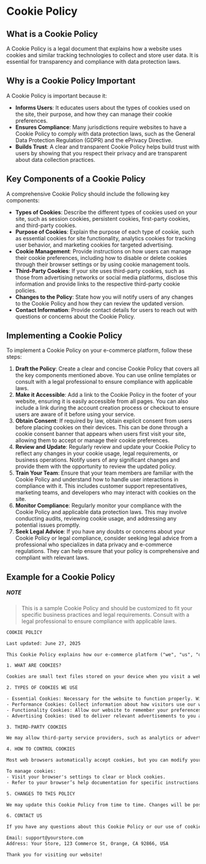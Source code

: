
# Cookie Policy

## What is a Cookie Policy

A Cookie Policy is a legal document that explains how a website uses cookies and similar tracking technologies to collect and store user data. It is essential for transparency and compliance with data protection laws.

## Why is a Cookie Policy Important

A Cookie Policy is important because it:

- **Informs Users**: It educates users about the types of cookies used on the site, their purpose, and how they can manage their cookie preferences.
- **Ensures Compliance**: Many jurisdictions require websites to have a Cookie Policy to comply with data protection laws, such as the General Data Protection Regulation (GDPR) and the ePrivacy Directive.
- **Builds Trust**: A clear and transparent Cookie Policy helps build trust with users by showing that you respect their privacy and are transparent about data collection practices.

## Key Components of a Cookie Policy

A comprehensive Cookie Policy should include the following key components:

- **Types of Cookies**: Describe the different types of cookies used on your site, such as session cookies, persistent cookies, first-party cookies, and third-party cookies.
- **Purpose of Cookies**: Explain the purpose of each type of cookie, such as essential cookies for site functionality, analytics cookies for tracking user behavior, and marketing cookies for targeted advertising.
- **Cookie Management**:
  Provide instructions on how users can manage their cookie preferences, including how to disable or delete cookies through their browser settings or by using cookie management tools.
- **Third-Party Cookies**: If your site uses third-party cookies, such as those from advertising networks or social media platforms, disclose this information and provide links to the respective third-party cookie policies.
- **Changes to the Policy**:
  State how you will notify users of any changes to the Cookie Policy and how they can review the updated version.
- **Contact Information**: Provide contact details for users to reach out with questions or concerns about the Cookie Policy.

## Implementing a Cookie Policy

To implement a Cookie Policy on your e-commerce platform, follow these steps:

1. **Draft the Policy**: Create a clear and concise Cookie Policy that covers all the key components mentioned above. You can use online templates or consult with a legal professional to ensure compliance with applicable laws.
2. **Make it Accessible**: Add a link to the Cookie Policy in the footer of your website, ensuring it is easily accessible from all pages. You can also include a link during the account creation process or checkout to ensure users are aware of it before using your service.
3. **Obtain Consent**: If required by law, obtain explicit consent from users before placing cookies on their devices. This can be done through a cookie consent banner that appears when users first visit your site, allowing them to accept or manage their cookie preferences.
4. **Review and Update**: Regularly review and update your Cookie Policy to reflect any changes in your cookie usage, legal requirements, or business operations. Notify users of any significant changes and provide them with the opportunity to review the updated policy.
5. **Train Your Team**: Ensure that your team members are familiar with the Cookie Policy and understand how to handle user interactions in compliance with it. This includes customer support representatives, marketing teams, and developers who may interact with cookies on the site.
6. **Monitor Compliance**: Regularly monitor your compliance with the Cookie Policy and applicable data protection laws. This may involve conducting audits, reviewing cookie usage, and addressing any potential issues promptly.
7. **Seek Legal Advice**: If you have any doubts or concerns about your Cookie Policy or legal compliance, consider seeking legal advice from a professional who specializes in data privacy and e-commerce regulations. They can help ensure that your policy is comprehensive and compliant with relevant laws.

## Example for a Cookie Policy

##### NOTE

> This is a sample Cookie Policy and should be customized to fit your specific business practices and legal requirements. Consult with a legal professional to ensure compliance with applicable laws.

```txt
COOKIE POLICY

Last updated: June 27, 2025

This Cookie Policy explains how our e-commerce platform ("we", "us", "our") uses cookies and similar technologies on our website.

1. WHAT ARE COOKIES?

Cookies are small text files stored on your device when you visit a website. They help websites recognize your device, remember your preferences, and enhance your browsing experience.

2. TYPES OF COOKIES WE USE

- Essential Cookies: Necessary for the website to function properly. Without these cookies, services like shopping carts and secure login cannot be provided.
- Performance Cookies: Collect information about how visitors use our website, such as which pages are visited most often. These cookies help us improve website performance.
- Functionality Cookies: Allow our website to remember your preferences, like language or region, to provide a more personalized experience.
- Advertising Cookies: Used to deliver relevant advertisements to you and measure the effectiveness of our marketing campaigns.

3. THIRD-PARTY COOKIES

We may allow third-party service providers, such as analytics or advertising partners, to place cookies on your device. These third parties may collect information about your online activities across different websites and over time.

4. HOW TO CONTROL COOKIES

Most web browsers automatically accept cookies, but you can modify your browser settings to refuse or delete cookies if you prefer. Please note that disabling cookies may affect the functionality of our website.

To manage cookies:
- Visit your browser's settings to clear or block cookies.
- Refer to your browser’s help documentation for specific instructions.

5. CHANGES TO THIS POLICY

We may update this Cookie Policy from time to time. Changes will be posted on this page with an updated effective date. Your continued use of our website after changes indicates your acceptance of the updated policy.

6. CONTACT US

If you have any questions about this Cookie Policy or our use of cookies, please contact us:

Email: support@yourstore.com
Address: Your Store, 123 Commerce St, Orange, CA 92866, USA

Thank you for visiting our website!
```

<BackToTop />
